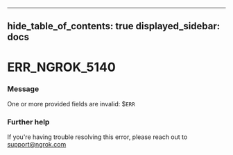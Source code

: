 

---
hide_table_of_contents: true
displayed_sidebar: docs
---


# ERR_NGROK_5140

### Message
One or more provided fields are invalid: $`ERR`

<ErrorDetails error="err_ngrok_5140" />



### Further help
If you're having trouble resolving this error, please reach out to [support@ngrok.com](mailto:support@ngrok.com?subject=Help%20with%20ERR_NGROK_5140)


